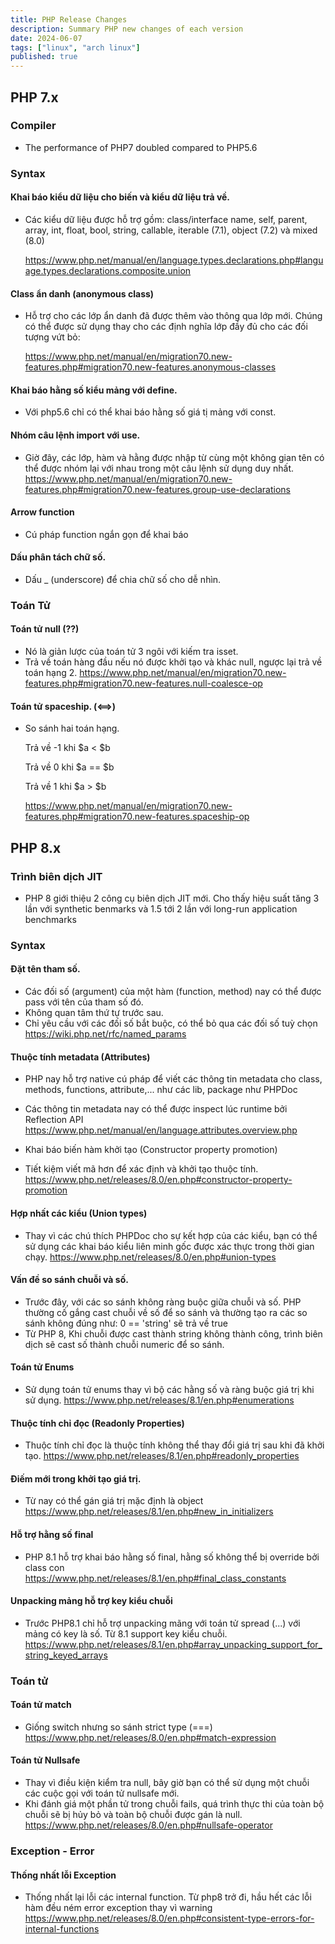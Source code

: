 ```yaml
---
title: PHP Release Changes
description: Summary PHP new changes of each version
date: 2024-06-07
tags: ["linux", "arch linux"]
published: true
---
```


## PHP 7.x

### Compiler

- The performance of PHP7 doubled compared to PHP5.6

### Syntax

#### Khai báo kiểu dữ liệu cho biến và kiểu dữ liệu trả về.

- Các kiểu dữ liệu được hỗ trợ gồm: class/interface name, self, parent,  array, int, float, bool, string, callable, iterable (7.1), object (7.2) và mixed (8.0)

    https://www.php.net/manual/en/language.types.declarations.php#language.types.declarations.composite.union

#### Class ẩn danh (anonymous class)

- Hỗ trợ cho các lớp ẩn danh đã được thêm vào thông qua lớp mới. Chúng có thể được sử dụng thay cho các định nghĩa lớp đầy đủ cho các đối tượng vứt bỏ:

    https://www.php.net/manual/en/migration70.new-features.php#migration70.new-features.anonymous-classes

#### Khai báo hằng số kiểu mảng với define.

- Với php5.6 chỉ có thể khai báo hằng số giá tị mảng với const.

#### Nhóm câu lệnh import với use.

- Giờ đây, các lớp, hàm và hằng được nhập từ cùng một không gian tên có thể được nhóm lại với nhau trong một câu lệnh sử dụng duy nhất.
    https://www.php.net/manual/en/migration70.new-features.php#migration70.new-features.group-use-declarations

#### Arrow function

- Cú pháp function ngắn gọn để khai báo

#### Dấu phân tách chữ số.

- Dấu _ (underscore) để chia chữ số cho dễ nhìn. 

### Toán Tử

#### Toán tử null (??)

- Nó là giản lược của toán tử 3 ngôi với kiếm tra isset.
- Trả về toán hàng đầu nếu nó được khởi tạo và khác null, ngược lại trả về toán hạng 2.
    https://www.php.net/manual/en/migration70.new-features.php#migration70.new-features.null-coalesce-op

#### Toán tử spaceship. (<==>)
- So sánh hai toán hạng. 

    Trả về -1 khi $a < $b

    Trả về 0 khi $a == $b
        
    Trả về 1 khi $a > $b

    https://www.php.net/manual/en/migration70.new-features.php#migration70.new-features.spaceship-op

## PHP 8.x

### Trình biên dịch JIT

- PHP 8 giới thiệu 2 công cụ biên dịch JIT mới. Cho thấy hiệu suất tăng 3 lần với synthetic benmarks và 1.5 tới 2 lần với long-run application benchmarks

### Syntax 

#### Đặt tên tham số. 

- Các đối số (argument) của một hàm (function, method) nay có thể được pass với tên của tham số đó. 
- Không quan tâm thứ tự trước sau. 
- Chỉ yêu cầu với các đối số bắt buộc, có thể bỏ qua các đối số tuỳ chọn
    https://wiki.php.net/rfc/named_params

#### Thuộc tính metadata (Attributes)

- PHP nay hỗ trợ native cú pháp để viết các thông tin metadata cho class, methods, functions, attribute,... như các lib, package như PHPDoc
- Các thông tin metadata nay có thể được inspect lúc runtime bởi Reflection API
    https://www.php.net/manual/en/language.attributes.overview.php

- Khai báo biến hàm khởi tạo (Constructor property promotion)
- Tiết kiệm viết mã hơn để xác định và khởi tạo thuộc tính.
    https://www.php.net/releases/8.0/en.php#constructor-property-promotion

#### Hợp nhất các kiểu (Union types)

- Thay vì các chú thích PHPDoc cho sự kết hợp của các kiểu, bạn có thể sử dụng các khai báo kiểu liên minh gốc được xác thực trong thời gian chạy.
    https://www.php.net/releases/8.0/en.php#union-types

#### Vấn đề so sánh chuỗi và số.

- Trước đây, với các so sánh không ràng buộc giữa chuỗi và số. PHP thường cố gắng cast chuỗi về số để so sánh và thường tạo ra các so sánh không đúng như: 0 == 'string' sẽ trả về true
- Từ PHP 8, Khi chuỗi được cast thành string không thành công, trình biên dịch sẽ cast số thành chuỗi numeric để so sánh.

#### Toán tử Enums

- Sử dụng toán tử enums thay vì bộ các hằng số và ràng buộc giá trị khi sử dụng.
    https://www.php.net/releases/8.1/en.php#enumerations

#### Thuộc tính chỉ đọc (Readonly Properties)

- Thuộc tính chỉ đọc là thuộc tính không thể thay đổi giá trị sau khi đã khởi tạo.
    https://www.php.net/releases/8.1/en.php#readonly_properties

#### Điếm mới trong khởi tạo giá trị.

- Từ nay có thể gán giá trị mặc định là object
    https://www.php.net/releases/8.1/en.php#new_in_initializers

#### Hỗ trợ hằng số final

- PHP 8.1 hỗ trợ khai báo hằng số final, hằng số không thể bị override bởi class con
    https://www.php.net/releases/8.1/en.php#final_class_constants

#### Unpacking mảng hỗ trợ key kiểu chuỗi

- Trước PHP8.1 chỉ hỗ trợ unpacking mãng với toán tử spread (...) với mảng có key là số. Từ 8.1 support key kiểu chuỗi.
    https://www.php.net/releases/8.1/en.php#array_unpacking_support_for_string_keyed_arrays

### Toán tử

#### Toán tử match

- Giống switch nhưng so sánh strict type (===)
    https://www.php.net/releases/8.0/en.php#match-expression

#### Toán tử Nullsafe

- Thay vì điều kiện kiểm tra null, bây giờ bạn có thể sử dụng một chuỗi các cuộc gọi với toán tử nullsafe mới.
- Khi đánh giá một phần tử trong chuỗi fails, quá trình thực thi của toàn bộ chuỗi sẽ bị hủy bỏ và toàn bộ chuỗi được gán là null.
    https://www.php.net/releases/8.0/en.php#nullsafe-operator


### Exception - Error

#### Thống nhất lỗi Exception

- Thống nhất lại lỗi các internal function. Từ php8 trở đi, hầu hết các lỗi hàm đều ném error exception thay vì warning
    https://www.php.net/releases/8.0/en.php#consistent-type-errors-for-internal-functions

